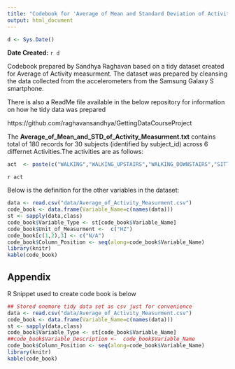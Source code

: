 ```yaml
---
title: "Codebook for 'Average of Mean and Standard Deviation of Activity Measurement' Dataset"
output: html_document
---
```


```r
d <- Sys.Date()
```
**Date Created:** `r d`

Codebook prepared by Sandhya Raghavan based on a tidy dataset created for Average of Activity measurment. The dataset was prepared by cleansing the data collected from the accelerometers from the Samsung Galaxy S smartphone.

There is also a ReadMe file available in the below repository for information on how he tidy data was prepared

https://github.com/raghavansandhya/GettingDataCourseProject

The **Average_of_Mean_and_STD_of_Activity_Measurment.txt** contains total of 180 records for 30 subjects (identified by subject_id) across 6 differnet Activities.The activities are as follows:

```r
act  <- paste(c("WALKING","WALKING_UPSTAIRS","WALKING_DOWNSTAIRS","SITTING","STANDING","LAYING"),sep = "\n")
```
`r act`

Below is the definition for the other variables in the dataset:

```r
data <- read.csv("data/Average_of_Activity_Measurment.csv")
code_book <- data.frame(Variable_Name=c(names(data)))
st <- sapply(data,class)
code_book$Variable_Type <- st[code_book$Variable_Name]
code_book$Unit_of_Measurment <-  c("HZ")
code_book[c(1,2),3] <- c("N/A")
code_book$Column_Position <- seq(along=code_book$Variable_Name)
library(knitr)
kable(code_book)
```

## Appendix

R Snippet used to create code book is below
```r
## Stored onemore tidy data set as csv just for convenience
data <- read.csv("data/Average_of_Activity_Measurment.csv")
code_book <- data.frame(Variable_Name=c(names(data)))
st <- sapply(data,class)
code_book$Variable_Type <- st[code_book$Variable_Name]
##code_book$Variable_Description <-  code_book$Variable_Name
code_book$Column_Position <- seq(along=code_book$Variable_Name)
library(knitr)
kable(code_book)
```
